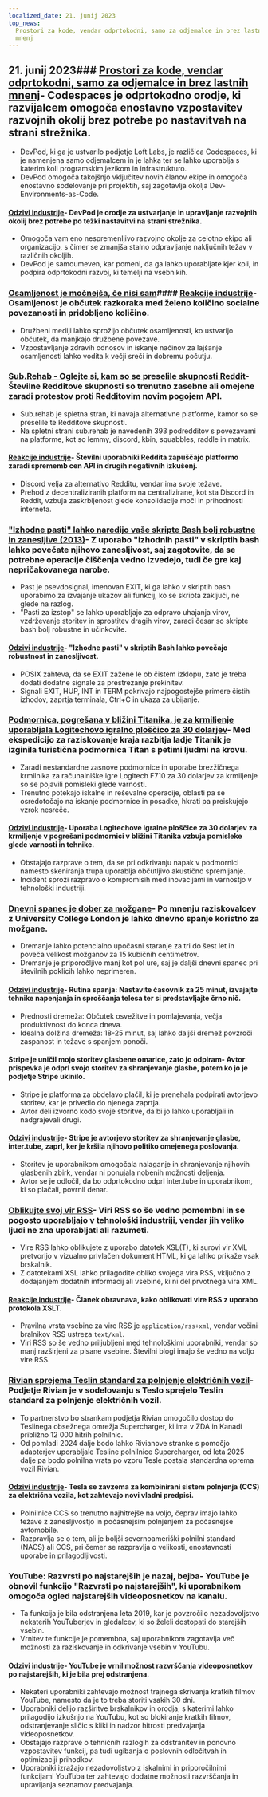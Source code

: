 ```yaml
---
localized_date: 21. junij 2023
top_news:
  Prostori za kode, vendar odprtokodni, samo za odjemalce in brez lastnih
  mnenj
---
```




<CallToAction />

<Steps>

## 21. junij 2023### [Prostori za kode, vendar odprtokodni, samo za odjemalce in brez lastnih mnenj](https://devpod.sh/)- Codespaces je odprtokodno orodje, ki razvijalcem omogoča enostavno vzpostavitev razvojnih okolij brez potrebe po nastavitvah na strani strežnika.

- DevPod, ki ga je ustvarilo podjetje Loft Labs, je različica Codespaces, ki je namenjena samo odjemalcem in je lahka ter se lahko uporablja s katerim koli programskim jezikom in infrastrukturo.
- DevPod omogoča takojšnjo vključitev novih članov ekipe in omogoča enostavno sodelovanje pri projektih, saj zagotavlja okolja Dev-Environments-as-Code.

#### [Odzivi industrije](http://news.ycombinator.com/item?id=36407477)- DevPod je orodje za ustvarjanje in upravljanje razvojnih okolij brez potrebe po težki nastavitvi na strani strežnika.

- Omogoča vam eno nespremenljivo razvojno okolje za celotno ekipo ali organizacijo, s čimer se zmanjša stalno odpravljanje naključnih težav v različnih okoljih.
- DevPod je samoumeven, kar pomeni, da ga lahko uporabljate kjer koli, in podpira odprtokodni razvoj, ki temelji na vsebnikih.

### [Osamljenost je močnejša, če nisi sam](https://pubmed.ncbi.nlm.nih.gov/37293324/)#### [Reakcije industrije](http://news.ycombinator.com/item?id=36403280)- Osamljenost je občutek razkoraka med želeno količino socialne povezanosti in pridobljeno količino.

- Družbeni mediji lahko sprožijo občutek osamljenosti, ko ustvarijo občutek, da manjkajo družbene povezave.
- Vzpostavljanje zdravih odnosov in iskanje načinov za lajšanje osamljenosti lahko vodita k večji sreči in dobremu počutju.

### [Sub.Rehab - Oglejte si, kam so se preselile skupnosti Reddit](https://sub.rehab/)- Številne Redditove skupnosti so trenutno zasebne ali omejene zaradi protestov proti Redditovim novim pogojem API.

- Sub.rehab je spletna stran, ki navaja alternativne platforme, kamor so se preselile te Redditove skupnosti.
- Na spletni strani sub.rehab je navedenih 393 podredditov s povezavami na platforme, kot so lemmy, discord, kbin, squabbles, raddle in matrix.

#### [Reakcije industrije](http://news.ycombinator.com/item?id=36401999)- Številni uporabniki Reddita zapuščajo platformo zaradi sprememb cen API in drugih negativnih izkušenj.

- Discord velja za alternativo Redditu, vendar ima svoje težave.
- Prehod z decentraliziranih platform na centralizirane, kot sta Discord in Reddit, vzbuja zaskrbljenost glede konsolidacije moči in prihodnosti interneta.

### ["Izhodne pasti" lahko naredijo vaše skripte Bash bolj robustne in zanesljive (2013)](http://redsymbol.net/articles/bash-exit-traps/)- Z uporabo "izhodnih pasti" v skriptih bash lahko povečate njihovo zanesljivost, saj zagotovite, da se potrebne operacije čiščenja vedno izvedejo, tudi če gre kaj nepričakovanega narobe.

- Past je psevdosignal, imenovan EXIT, ki ga lahko v skriptih bash uporabimo za izvajanje ukazov ali funkcij, ko se skripta zaključi, ne glede na razlog.
- "Pasti za izstop" se lahko uporabljajo za odpravo uhajanja virov, vzdrževanje storitev in sprostitev dragih virov, zaradi česar so skripte bash bolj robustne in učinkovite.

#### [Odzivi industrije](http://news.ycombinator.com/item?id=36400465)- "Izhodne pasti" v skriptih Bash lahko povečajo robustnost in zanesljivost.

- POSIX zahteva, da se EXIT zažene le ob čistem izklopu, zato je treba dodati dodatne signale za prestrezanje prekinitev.
- Signali EXIT, HUP, INT in TERM pokrivajo najpogostejše primere čistih izhodov, zaprtja terminala, Ctrl+C in ukaza za ubijanje.

### [Podmornica, pogrešana v bližini Titanika, je za krmiljenje uporabljala Logitechovo igralno ploščico za 30 dolarjev](https://arstechnica.com/gaming/2023/06/submarine-missing-near-titanic-used-a-30-logitech-gamepad-for-steering/)- Med ekspedicijo za raziskovanje kraja razbitja ladje Titanik je izginila turistična podmornica Titan s petimi ljudmi na krovu.

- Zaradi nestandardne zasnove podmornice in uporabe brezžičnega krmilnika za računalniške igre Logitech F710 za 30 dolarjev za krmiljenje so se pojavili pomisleki glede varnosti.
- Trenutno potekajo iskalne in reševalne operacije, oblasti pa se osredotočajo na iskanje podmornice in posadke, hkrati pa preiskujejo vzrok nesreče.

#### [Odzivi industrije](http://news.ycombinator.com/item?id=36407781)- Uporaba Logitechove igralne ploščice za 30 dolarjev za krmiljenje v pogrešani podmornici v bližini Titanika vzbuja pomisleke glede varnosti in tehnike.

- Obstajajo razprave o tem, da se pri odkrivanju napak v podmornici namesto skeniranja trupa uporablja občutljivo akustično spremljanje.
- Incident sproži razpravo o kompromisih med inovacijami in varnostjo v tehnološki industriji.

### [Dnevni spanec je dober za možgane](https://www.bbc.com/news/health-65950168)- Po mnenju raziskovalcev z University College London je lahko dnevno spanje koristno za možgane.

- Dremanje lahko potencialno upočasni staranje za tri do šest let in poveča velikost možganov za 15 kubičnih centimetrov.
- Dremanje je priporočljivo manj kot pol ure, saj je daljši dnevni spanec pri številnih poklicih lahko neprimeren.

#### [Odzivi industrije](http://news.ycombinator.com/item?id=36399503)- Rutina spanja: Nastavite časovnik za 25 minut, izvajajte tehnike napenjanja in sproščanja telesa ter si predstavljajte črno nič.

- Prednosti dremeža: Občutek osvežitve in pomlajevanja, večja produktivnost do konca dneva.
- Idealna dolžina dremeža: 18-25 minut, saj lahko daljši dremež povzroči zaspanost in težave s spanjem ponoči.

#### Stripe je uničil mojo storitev glasbene omarice, zato jo odpiram- Avtor prispevka je odprl svojo storitev za shranjevanje glasbe, potem ko jo je podjetje Stripe ukinilo.

- Stripe je platforma za obdelavo plačil, ki je prenehala podpirati avtorjevo storitev, kar je privedlo do njenega zaprtja.
- Avtor deli izvorno kodo svoje storitve, da bi jo lahko uporabljali in nadgrajevali drugi.

#### [Odzivi industrije](http://news.ycombinator.com/item?id=36403607)- Stripe je avtorjevo storitev za shranjevanje glasbe, inter.tube, zaprl, ker je kršila njihovo politiko omejenega poslovanja.

- Storitev je uporabnikom omogočala nalaganje in shranjevanje njihovih glasbenih zbirk, vendar ni ponujala nobenih možnosti deljenja.
- Avtor se je odločil, da bo odprtokodno odprl inter.tube in uporabnikom, ki so plačali, povrnil denar.

### [Oblikujte svoj vir RSS](https://darekkay.com/blog/rss-styling/)- Viri RSS so še vedno pomembni in se pogosto uporabljajo v tehnološki industriji, vendar jih veliko ljudi ne zna uporabljati ali razumeti.

- Vire RSS lahko oblikujete z uporabo datotek XSL(T), ki surovi vir XML pretvorijo v vizualno privlačen dokument HTML, ki ga lahko prikaže vsak brskalnik.
- Z datotekami XSL lahko prilagodite obliko svojega vira RSS, vključno z dodajanjem dodatnih informacij ali vsebine, ki ni del prvotnega vira XML.

#### [Reakcije industrije](http://news.ycombinator.com/item?id=36401854)- Članek obravnava, kako oblikovati vire RSS z uporabo protokola XSLT.

- Pravilna vrsta vsebine za vire RSS je `application/rss+xml`, vendar večini bralnikov RSS ustreza `text/xml`.
- Viri RSS so še vedno priljubljeni med tehnološkimi uporabniki, vendar so manj razširjeni za pisane vsebine. Številni blogi imajo še vedno na voljo vire RSS.

### [Rivian sprejema Teslin standard za polnjenje električnih vozil](https://ev-edition.com/2023/06/rivian-joins-forces-with-tesla-embracing-their-charging-standard-for-electric-vehicles/)- Podjetje Rivian je v sodelovanju s Teslo sprejelo Teslin standard za polnjenje električnih vozil.

- To partnerstvo bo strankam podjetja Rivian omogočilo dostop do Teslinega obsežnega omrežja Supercharger, ki ima v ZDA in Kanadi približno 12 000 hitrih polnilnic.
- Od pomladi 2024 dalje bodo lahko Rivianove stranke s pomočjo adapterjev uporabljale Tesline polnilnice Supercharger, od leta 2025 dalje pa bodo polnilna vrata po vzoru Tesle postala standardna oprema vozil Rivian.

#### [Odzivi industrije](http://news.ycombinator.com/item?id=36403494)- Tesla se zavzema za kombinirani sistem polnjenja (CCS) za električna vozila, kot zahtevajo novi vladni predpisi.

- Polnilnice CCS so trenutno najhitrejše na voljo, čeprav imajo lahko težave z zanesljivostjo in počasnejšim polnjenjem za počasnejše avtomobile.
- Razpravlja se o tem, ali je boljši severnoameriški polnilni standard (NACS) ali CCS, pri čemer se razpravlja o velikosti, enostavnosti uporabe in prilagodljivosti.

### YouTube: Razvrsti po najstarejših je nazaj, bejba- YouTube je obnovil funkcijo "Razvrsti po najstarejših", ki uporabnikom omogoča ogled najstarejših videoposnetkov na kanalu.

- Ta funkcija je bila odstranjena leta 2019, kar je povzročilo nezadovoljstvo nekaterih YouTuberjev in gledalcev, ki so želeli dostopati do starejših vsebin.
- Vrnitev te funkcije je pomembna, saj uporabnikom zagotavlja več možnosti za raziskovanje in odkrivanje vsebin v YouTubu.

#### [Odzivi industrije](http://news.ycombinator.com/item?id=36410777)- YouTube je vrnil možnost razvrščanja videoposnetkov po najstarejših, ki je bila prej odstranjena.

- Nekateri uporabniki zahtevajo možnost trajnega skrivanja kratkih filmov YouTube, namesto da je to treba storiti vsakih 30 dni.
- Uporabniki delijo razširitve brskalnikov in orodja, s katerimi lahko prilagodijo izkušnjo na YouTubu, kot so blokiranje kratkih filmov, odstranjevanje sličic s kliki in nadzor hitrosti predvajanja videoposnetkov.
- Obstajajo razprave o tehničnih razlogih za odstranitev in ponovno vzpostavitev funkcij, pa tudi ugibanja o poslovnih odločitvah in optimizaciji prihodkov.
- Uporabniki izražajo nezadovoljstvo z iskalnimi in priporočilnimi funkcijami YouTuba ter zahtevajo dodatne možnosti razvrščanja in upravljanja seznamov predvajanja.

</Steps>
